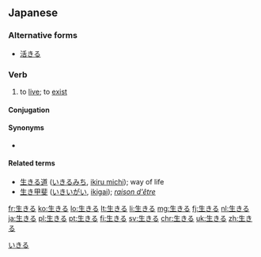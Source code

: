 ==Japanese==
{{ja-kanjitab|い|sort=いきる|yomi=kun}}

===Alternative forms===
* [[活きる]]

===Verb===
{{ja-verb|tr=intrans|type=2|いきる}}

# to [[live]]; to [[exist]]
#: {{ja-usex|キムはまだ'''生きて'''いた。|^キム は まだ '''いきて''' いた。|Kim was still '''alive'''.}}
#: {{ja-usex|世界平和のために'''生きる'''。|せかいへいわ の ため に '''いきる'''。|'''Live''' for the sake of [[world peace]].}}
#: {{ja-usex|難病とともに'''生きる'''。|なんびょう と ともに '''いきる'''。|To '''live''' with an incurable disease.}}
#: {{ja-usex|祖父ばかりか、曽祖父さえ'''生きて'''いる。|そふ ばかり か、そうそふ さえ '''いきて''' いる。|Not only is my grandfather '''living''' but my great-grandfather as well.}}

====Conjugation====
{{ja-ichi|いき}}

====Synonyms====
* {{sense|to live}} {{ja-r|生存する|せいぞんする|linkto=生存}}

====Related terms====
* [[生きる道]] ([[いきるみち]], [[ikiru michi]]); way of life
* [[生き甲斐]] ([[いきいがい]], [[ikigai]]); ''[[raison d'être]]''

[[Category:1000 Japanese basic words|いきる]]

[[fr:生きる]]
[[ko:生きる]]
[[lo:生きる]]
[[lt:生きる]]
[[li:生きる]]
[[mg:生きる]]
[[fj:生きる]]
[[nl:生きる]]
[[ja:生きる]]
[[pl:生きる]]
[[pt:生きる]]
[[fi:生きる]]
[[sv:生きる]]
[[chr:生きる]]
[[uk:生きる]]
[[zh:生きる]]